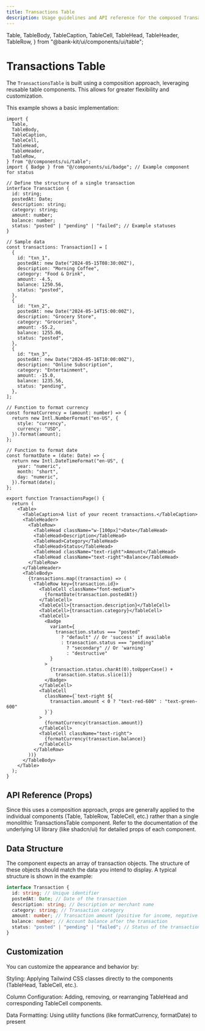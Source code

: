 ```yaml
---
title: Transactions Table
description: Usage guidelines and API reference for the composed Transactions Table component.
---
```


  Table,
  TableBody,
  TableCaption,
  TableCell,
  TableHead,
  TableHeader,
  TableRow,
} from "@bank-kit/ui/components/ui/table";

# Transactions Table

The `TransactionsTable` is built using a composition approach, leveraging reusable table components. This allows for greater flexibility and customization.

This example shows a basic implementation:

```tsx
import {
  Table,
  TableBody,
  TableCaption,
  TableCell,
  TableHead,
  TableHeader,
  TableRow,
} from "@/components/ui/table";
import { Badge } from "@/components/ui/badge"; // Example component for status

// Define the structure of a single transaction
interface Transaction {
  id: string;
  postedAt: Date;
  description: string;
  category: string;
  amount: number;
  balance: number;
  status: "posted" | "pending" | "failed"; // Example statuses
}

// Sample data
const transactions: Transaction[] = [
  {
    id: "txn_1",
    postedAt: new Date("2024-05-15T08:30:00Z"),
    description: "Morning Coffee",
    category: "Food & Drink",
    amount: -4.5,
    balance: 1250.56,
    status: "posted",
  },
  {
    id: "txn_2",
    postedAt: new Date("2024-05-14T15:00:00Z"),
    description: "Grocery Store",
    category: "Groceries",
    amount: -55.2,
    balance: 1255.06,
    status: "posted",
  },
  {
    id: "txn_3",
    postedAt: new Date("2024-05-16T10:00:00Z"),
    description: "Online Subscription",
    category: "Entertainment",
    amount: -15.0,
    balance: 1235.56,
    status: "pending",
  },
];

// Function to format currency
const formatCurrency = (amount: number) => {
  return new Intl.NumberFormat("en-US", {
    style: "currency",
    currency: "USD",
  }).format(amount);
};

// Function to format date
const formatDate = (date: Date) => {
  return new Intl.DateTimeFormat("en-US", {
    year: "numeric",
    month: "short",
    day: "numeric",
  }).format(date);
};

export function TransactionsPage() {
  return (
    <Table>
      <TableCaption>A list of your recent transactions.</TableCaption>
      <TableHeader>
        <TableRow>
          <TableHead className="w-[100px]">Date</TableHead>
          <TableHead>Description</TableHead>
          <TableHead>Category</TableHead>
          <TableHead>Status</TableHead>
          <TableHead className="text-right">Amount</TableHead>
          <TableHead className="text-right">Balance</TableHead>
        </TableRow>
      </TableHeader>
      <TableBody>
        {transactions.map((transaction) => (
          <TableRow key={transaction.id}>
            <TableCell className="font-medium">
              {formatDate(transaction.postedAt)}
            </TableCell>
            <TableCell>{transaction.description}</TableCell>
            <TableCell>{transaction.category}</TableCell>
            <TableCell>
              <Badge
                variant={
                  transaction.status === "posted"
                    ? "default" // Or 'success' if available
                    : transaction.status === "pending"
                      ? "secondary" // Or 'warning'
                      : "destructive"
                }
              >
                {transaction.status.charAt(0).toUpperCase() +
                  transaction.status.slice(1)}
              </Badge>
            </TableCell>
            <TableCell
              className={`text-right ${
                transaction.amount < 0 ? "text-red-600" : "text-green-600"
              }`}
            >
              {formatCurrency(transaction.amount)}
            </TableCell>
            <TableCell className="text-right">
              {formatCurrency(transaction.balance)}
            </TableCell>
          </TableRow>
        ))}
      </TableBody>
    </Table>
  );
}
```

## API Reference (Props)

Since this uses a composition approach, props are generally applied to the individual components (Table, TableRow, TableCell, etc.) rather than a single monolithic TransactionsTable component. Refer to the documentation of the underlying UI library (like shadcn/ui) for detailed props of each component.

## Data Structure

The component expects an array of transaction objects. The structure of these objects should match the data you intend to display. A typical structure is shown in the example:

```ts
interface Transaction {
  id: string; // Unique identifier
  postedAt: Date; // Date of the transaction
  description: string; // Description or merchant name
  category: string; // Transaction category
  amount: number; // Transaction amount (positive for income, negative for expense)
  balance: number; // Account balance after the transaction
  status: "posted" | "pending" | "failed"; // Status of the transaction
}
```

## Customization

You can customize the appearance and behavior by:

Styling: Applying Tailwind CSS classes directly to the components (TableHead, TableCell, etc.).

Column Configuration: Adding, removing, or rearranging TableHead and corresponding TableCell components.

Data Formatting: Using utility functions (like formatCurrency, formatDate) to present
